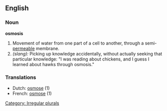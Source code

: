 ==English==

===Noun===
'''osmosis'''
# Movement of water from one part of a cell to another, through a semi-[[permeable]] membrane.
# ''(slang):'' Picking up knowledge accidentally, without actually seeking that particular knowledge: "I was reading about chickens, and I guess I learned about hawks through osmosis."

===Translations===
*Dutch: [[osmose]] {{f}} (1) 
*French: [[osmose]] {{f}} (1)

[[Category: Irregular plurals]]